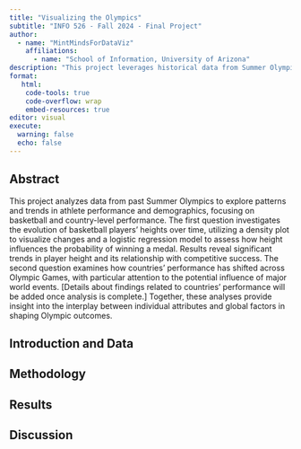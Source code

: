 ```yaml
---
title: "Visualizing the Olympics"
subtitle: "INFO 526 - Fall 2024 - Final Project"
author: 
  - name: "MintMindsForDataViz"
    affiliations:
      - name: "School of Information, University of Arizona"
description: "This project leverages historical data from Summer Olympic Games to uncover insights into trends in athlete characteristics and country-level performance."
format:
   html:
    code-tools: true
    code-overflow: wrap
    embed-resources: true
editor: visual
execute:
  warning: false
  echo: false
---
```


## Abstract

This project analyzes data from past Summer Olympics to explore patterns and trends in athlete performance and demographics, focusing on basketball and country-level performance. The first question investigates the evolution of basketball players' heights over time, utilizing a density plot to visualize changes and a logistic regression model to assess how height influences the probability of winning a medal. Results reveal significant trends in player height and its relationship with competitive success. The second question examines how countries' performance has shifted across Olympic Games, with particular attention to the potential influence of major world events. \[Details about findings related to countries’ performance will be added once analysis is complete.\] Together, these analyses provide insight into the interplay between individual attributes and global factors in shaping Olympic outcomes.

## Introduction and Data

## Methodology

## Results

## Discussion
